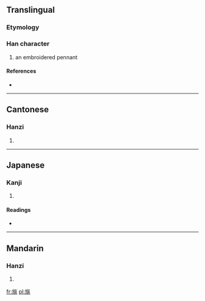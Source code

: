 ==Translingual==

===Etymology===
{{Han compound|㫃|兆|c1=s|c2=p|ls=psc}}

===Han character===
{{Han char|rn=70|rad=方|as=08|sn=12|four=0821<sub>3</sub>|canj=卜尸人中人 (YSOLO)}}

# an embroidered pennant

====References====
* {{Han ref|kx=0484.120|dkj=13668|dj=0846.100|hdz=32183.010|uh=65D0|ud=26064|bh=D97D|bd=55677}}

----

==Cantonese==

===Hanzi===
{{yue-hanzi|jyut=|y=jiu6}}

# {{defn|Cantonese|sort=方08}}

----

==Japanese==

===Kanji===
{{ja-kanji|grade=|rs=方08}}

# {{defn|Japanese|sort=方08}}

====Readings====
* {{ja-readings|on=[[ちょう]] (chō), [[じょう]] (jō)|kun=}}

----

==Mandarin==

===Hanzi===
{{cmn-hanzi|pin=[[kuài]] ([[kuai4]]), [[zhào]] ([[zhao4]])|wg=k'uai<sup>4</sup>, chao<sup>4</sup>}}

# {{defn|Mandarin|sort=方08}}

[[fr:旐]]
[[pl:旐]]